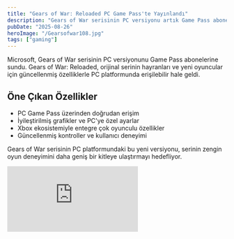 ```yaml
---
title: "Gears of War: Reloaded PC Game Pass'te Yayınlandı"
description: "Gears of War serisinin PC versiyonu artık Game Pass abonelerine sunuluyor."
pubDate: "2025-08-26"
heroImage: "/Gearsofwar108.jpg"
tags: ["gaming"]
---
```


Microsoft, Gears of War serisinin PC versiyonunu Game Pass abonelerine sundu. Gears of War: Reloaded, orijinal serinin hayranları ve yeni oyuncular için güncellenmiş özelliklerle PC platformunda erişilebilir hale geldi.

## Öne Çıkan Özellikler

- PC Game Pass üzerinden doğrudan erişim
- İyileştirilmiş grafikler ve PC'ye özel ayarlar
- Xbox ekosistemiyle entegre çok oyunculu özellikler
- Güncellenmiş kontroller ve kullanıcı deneyimi

Gears of War serisinin PC platformundaki bu yeni versiyonu, serinin zengin oyun deneyimini daha geniş bir kitleye ulaştırmayı hedefliyor.

<div class="video-wrap">
	<iframe src="https://www.youtube.com/embed/OXR3osSIxTo" title="YouTube video player" frameborder="0" allow="accelerometer; autoplay; clipboard-write; encrypted-media; gyroscope; picture-in-picture; web-share" referrerpolicy="strict-origin-when-cross-origin" allowfullscreen></iframe>
</div>